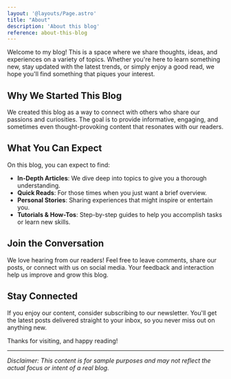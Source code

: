 ```yaml
---
layout: '@layouts/Page.astro'
title: "About"
description: 'About this blog'
reference: about-this-blog
---
```


Welcome to my blog! This is a space where we share thoughts, ideas, and experiences on a variety of topics. Whether you're here to learn something new, stay updated with the latest trends, or simply enjoy a good read, we hope you'll find something that piques your interest.

## Why We Started This Blog

We created this blog as a way to connect with others who share our passions and curiosities. The goal is to provide informative, engaging, and sometimes even thought-provoking content that resonates with our readers.

## What You Can Expect

On this blog, you can expect to find:

- **In-Depth Articles**: We dive deep into topics to give you a thorough understanding.
- **Quick Reads**: For those times when you just want a brief overview.
- **Personal Stories**: Sharing experiences that might inspire or entertain you.
- **Tutorials & How-Tos**: Step-by-step guides to help you accomplish tasks or learn new skills.

## Join the Conversation

We love hearing from our readers! Feel free to leave comments, share our posts, or connect with us on social media. Your feedback and interaction help us improve and grow this blog.

## Stay Connected

If you enjoy our content, consider subscribing to our newsletter. You'll get the latest posts delivered straight to your inbox, so you never miss out on anything new.

Thanks for visiting, and happy reading!

---

_Disclaimer: This content is for sample purposes and may not reflect the actual focus or intent of a real blog._
